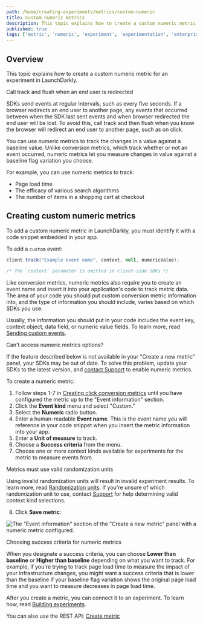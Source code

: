 ```yaml
---
path: /home/creating-experiments/metrics/custom-numeric
title: Custom numeric metrics
description: This topic explains how to create a custom numeric metric for an experiment in LaunchDarkly.
published: true
tags: ['metric', 'numeric', 'experiment', 'experimentation', 'enterprise']
---
```


## Overview

This topic explains how to create a custom numeric metric for an experiment in LaunchDarkly.

<Callout intent="warning">
<CalloutTitle>Call track and flush when an end user is redirected</CalloutTitle>
<CalloutDescription>

SDKs send events at regular intervals, such as every five seconds. If a browser redirects an end user to another page, any events that occurred between when the SDK last sent events and when browser redirected the end user will be lost. To avoid this, call track and then flush when you know the browser will redirect an end user to another page, such as on click.

</CalloutDescription>
</Callout>

You can use numeric metrics to track the changes in a value against a baseline value. Unlike conversion metrics, which track whether or not an event occurred, numeric metrics let you measure changes in value against a baseline flag variation you choose.

For example, you can use numeric metrics to track:

- Page load time
- The efficacy of various search algorithms
- The number of items in a shopping cart at checkout

## Creating custom numeric metrics

To add a custom numeric metric in LaunchDarkly, you must identify it with a code snippet embedded in your app.

To add a `custom` event:

<CodeSample>
<CSTab label="Example event">

```java
client.track("Example event name", context, null, numericValue);

/* The `context` parameter is omitted in client-side SDKs */
```

</CSTab>
</CodeSample>

Like conversion metrics, numeric metrics also require you to create an event name and insert it into your application's code to track metric data. The area of your code you should put custom conversion metric information into, and the type of information you should include, varies based on which SDKs you use.

Usually, the information you should put in your code includes the event key, context object, data field, or numeric value fields. To learn more, read [Sending custom events](/sdk/features/events).

<Callout intent="info">
<CalloutTitle>Can't access numeric metrics options?</CalloutTitle>
<CalloutDescription>

If the feature described below is not available in your "Create a new metric" panel, your SDKs may be out of date. To solve this problem, update your SDKs to the latest version, and [contact Support](https://support.launchdarkly.com/hc/en-us/requests/new) to enable numeric metrics.

</CalloutDescription>
</Callout>

To create a numeric metric:

1. Follow steps 1-7 in [Creating click conversion metrics](/home/creating-experiments/metrics/click#creating-click-conversion-metrics) until you have configured the metric up to the "Event information" section.
2. Click the **Event kind** menu and select "Custom."
3. Select the **Numeric** radio button.
4. Enter a human-readable **Event name**. This is the event name you will reference in your code snippet when you insert the metric information into your app.
5. Enter a **Unit of measure** to track.
6. Choose a **Success criteria** from the menu.
7. Choose one or more context kinds available for experiments for the metric to measure events from.

<Callout intent="warning">
<CalloutTitle>Metrics must use valid randomization units</CalloutTitle>
<CalloutDescription>

Using invalid randomization units will result in invalid experiment results. To learn more, read [Randomization units](/home/creating-experiments/allocation#randomization-units). If you're unsure of which randomization unit to use, contact [Support](https://support.launchdarkly.com/hc/en-us/requests/new) for help determining valid context kind selections.

</CalloutDescription>
</Callout>

8. Click **Save metric**:

![The "Event information" section of the "Create a new metric" panel with a numeric metric configured.](metrics-event-information-numeric.png)

<Callout intent="info">
<CalloutTitle>Choosing success criteria for numeric metrics</CalloutTitle>
<CalloutDescription>

When you designate a success criteria, you can choose **Lower than baseline** or **Higher than baseline** depending on what you want to track. For example, if you're trying to track page load time to measure the impact of your infrastructure changes, you might want a success criteria that is lower than the baseline if your baseline flag variation shows the original page load time and you want to measure decreases in page load time.

</CalloutDescription>
</Callout>

After you create a metric, you can connect it to an experiment. To learn how, read [Building experiments](/home/creating-experiments#building-experiments).

<LearnMore>

You can also use the REST API: [Create metric](https://apidocs.launchdarkly.com/tag/Metrics#operation/postMetric)

</LearnMore>
